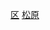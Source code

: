 {{Catnav|頁面分類|...|市辖区|吉林市辖区}}
{{Catnav|頁面分類|...|吉林县级行政区|松原区县}}
{{Catnav|頁面分類|...|吉林地级市|松原|松原行政区划|松原区县}}
{{catmore|宁江区|松原市宁江区}}

[[Category:松原区县|区]]
[[Category:吉林市辖区|松原]]